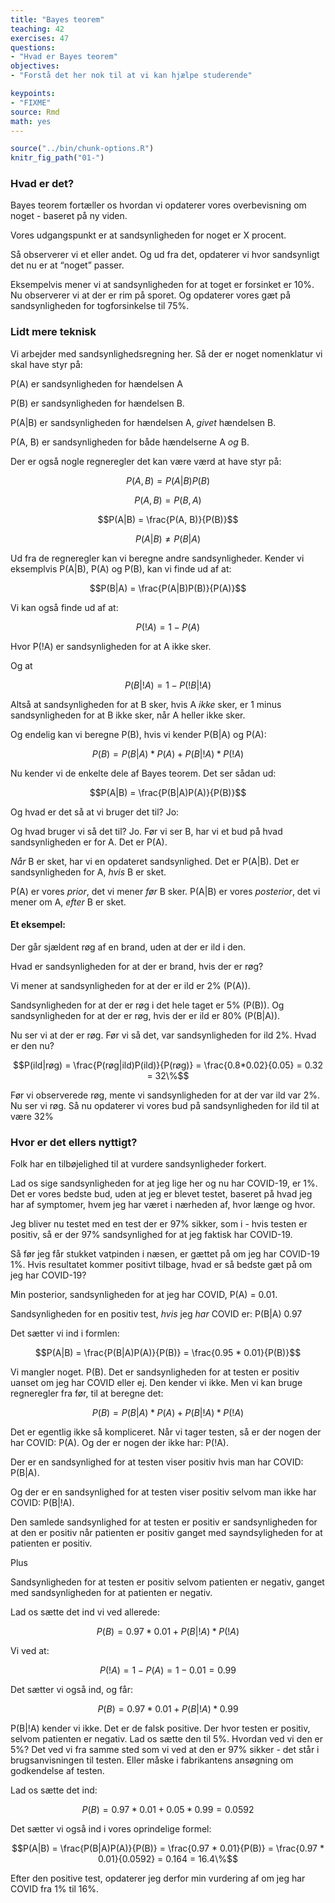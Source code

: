```yaml
---
title: "Bayes teorem"
teaching: 42
exercises: 47
questions: 
- "Hvad er Bayes teorem"
objectives:
- "Forstå det her nok til at vi kan hjælpe studerende"

keypoints:
- "FIXME"
source: Rmd
math: yes
---
```


```r
source("../bin/chunk-options.R")
knitr_fig_path("01-")

```

### Hvad er det?

Bayes teorem fortæller os hvordan vi opdaterer vores overbevisning om 
noget - baseret på ny viden. 

Vores udgangspunkt er at sandsynligheden for noget er X procent.

Så observerer vi et eller andet. Og ud fra det, opdaterer vi hvor sandsynligt
det nu er at "noget" passer.

Eksempelvis mener vi at sandsynligheden for at toget er forsinket er 10%. Nu
observerer vi at der er rim på sporet. Og opdaterer vores gæt på sandsynligheden
for togforsinkelse til 75%. 

### Lidt mere teknisk

Vi arbejder med sandsynlighedsregning her. Så der er noget nomenklatur vi 
skal have styr på:

P(A) er sandsynligheden for hændelsen A

P(B) er sandsynligheden for hændelsen B.

P(A|B) er sandsynligheden for hændelsen A, *givet* hændelsen B.

P(A, B) er sandsynligheden for både hændelserne A *og* B.

Der er også nogle regneregler det kan være værd at have styr på:

$$P(A, B) = P(A|B)P(B)$$

$$P(A, B) = P(B, A)$$

$$P(A|B) = \frac{P(A, B)}{P(B)}$$

$$P(A|B) \neq P(B|A)$$

Ud fra de regneregler kan vi beregne andre sandsynligheder. Kender vi eksemplvis 
P(A|B), P(A) og P(B), kan vi finde ud af at:

$$P(B|A) = \frac{P(A|B)P(B)}{P(A)}$$

Vi kan også finde ud af at:

$$P(!A) = 1 - P(A)$$

Hvor P(!A) er sandsynligheden for at A ikke sker.

Og at 

$$P(B|!A) = 1 - P(!B|!A)$$

Altså at sandsynligheden for at B sker, hvis A *ikke* sker, er 1 minus
sandsynligheden for at B ikke sker, når A heller ikke sker.

Og endelig kan vi beregne P(B), hvis vi kender P(B|A) og P(A):

$$P(B) = P(B|A)*P(A) + P(B|!A)*P(!A)$$


Nu kender vi de enkelte dele af Bayes teorem. Det ser sådan ud:

$$P(A|B) = \frac{P(B|A)P(A)}{P(B)}$$

Og hvad er det så at vi bruger det til? Jo:

Og hvad bruger vi så det til? Jo. Før vi ser B, har vi et bud på hvad 
sandsynligheden er for A. Det er P(A).

*Når* B er sket, har vi en opdateret sandsynlighed. Det er P(A|B). Det er 
sandsynligheden for A, *hvis* B er sket. 

P(A) er vores *prior*, det vi mener *før* B sker. 
P(A|B) er vores *posterior*, det vi mener om A, *efter* B er sket.

#### Et eksempel:
Der går sjældent røg af en brand, uden at der er ild i den.

Hvad er sandsynligheden for at der er brand, hvis der er røg?

Vi mener at sandsynligheden for at der er ild er 2% (P(A)). 

Sandsynligheden for at der er røg i det hele taget er 5% (P(B)). 
Og sandsynligheden for at der er røg, hvis der er ild er 80% (P(B|A)).


Nu ser vi at der er røg. Før vi så det, var sandsynligheden for ild 2%. Hvad 
er den nu?


$$P(ild|røg) = \frac{P(røg|ild)P(ild)}{P(røg)} = \frac{0.8*0.02}{0.05} = 0.32  = 32\%$$

Før vi observerede røg, mente vi sandsynligheden for at der var ild var 2%. 
Nu ser vi røg. Så nu opdaterer vi vores bud på sandsynligheden for ild til at være 32%

### Hvor er det ellers nyttigt?

Folk har en tilbøjelighed til at vurdere sandsynligheder forkert. 

Lad os sige sandsynligheden for at jeg lige her og nu har COVID-19, er 1%. Det 
er vores bedste bud, uden at jeg er blevet testet, baseret på hvad jeg har af
symptomer, hvem jeg har været i nærheden af, hvor længe og hvor.

Jeg bliver nu testet med en test der er 97% sikker, som i - hvis testen er positiv,
så er der 97% sandsynlighed for at jeg faktisk har COVID-19.

Så før jeg får stukket vatpinden i næsen, er gættet på om jeg har COVID-19 1%. 
Hvis resultatet kommer positivt tilbage, hvad er så bedste gæt på om jeg har COVID-19?


Min posterior, sandsynligheden for at jeg har COVID, P(A) = 0.01. 

Sandsynligheden for en positiv test, *hvis* jeg *har* COVID er: P(B|A) 0.97

Det sætter vi ind i formlen:

$$P(A|B) = \frac{P(B|A)P(A)}{P(B)} = \frac{0.95 * 0.01}{P(B)}$$

Vi mangler noget. P(B). Det er sandsynligheden for at testen er positiv uanset
om jeg har COVID eller ej. Den kender vi ikke. Men vi kan bruge regneregler
fra før, til at beregne det:

$$P(B) = P(B|A)*P(A) + P(B|!A)*P(!A)$$

Det er egentlig ikke så kompliceret. Når vi tager testen, så er der nogen der
har COVID: P(A). Og der er nogen der ikke har: P(!A).

Der er en sandsynlighed for at testen viser positiv hvis man har COVID: P(B|A).

Og der er en sandsynlighed for at testen viser positiv selvom man ikke har COVID:
P(B|!A).

Den samlede sandsynlighed for at testen er positiv er sandsynligheden for at 
den er positiv når patienten er positiv ganget med sayndsyligheden for at patienten
er positiv.

Plus

Sandsynligheden for at testen er positiv selvom patienten er negativ, ganget med
sandsynligheden for at patienten er negativ.

Lad os sætte det ind vi ved allerede:


$$P(B) = 0.97*0.01 + P(B|!A)*P(!A)$$

Vi ved at:

$$P(!A) = 1 - P(A) = 1- 0.01 = 0.99$$

Det sætter vi også ind, og får:

$$P(B) = 0.97*0.01 + P(B|!A)*0.99$$

P(B|!A) kender vi ikke. Det er de falsk positive. Der hvor testen er positiv, 
selvom patienten er negativ. Lad os sætte den til 5%. Hvordan ved vi den er 5%?
Det ved vi fra samme sted som vi ved at den er 97% sikker - det står i 
brugsanvisningen til testen. Eller måske i fabrikantens ansøgning om godkendelse
af testen.

Lad os sætte det ind:

$$P(B) = 0.97*0.01 + 0.05*0.99 = 0.0592$$

Det sætter vi også ind i vores oprindelige formel:

$$P(A|B) = \frac{P(B|A)P(A)}{P(B)} = \frac{0.97 * 0.01}{P(B)} = \frac{0.97 * 0.01}{0.0592} = 0.164 = 16.4\%$$

Efter den positive test, opdaterer jeg derfor min vurdering af om jeg har COVID 
fra 1% til 16%. 

